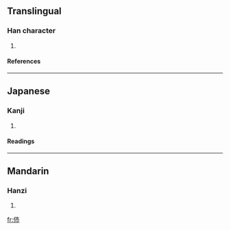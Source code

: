 ==Translingual==
===Han character===
{{Han char|rad=人|as=04|sn=6|four=2522<sub>7</sub>|canj=人十月 (OJB)}}
# {{defn|Han}}
====References====
{{Han ref|kx=0095.070|dkj=00424|dj=0201.080|hdz=10119.010|uh=4F02|ud=20226|bh=C9B5|bd=51637}}
----
==Japanese==
===Kanji===
{{ja-kanji|grade=|rs=人04}}
# {{defn|Japanese}}
====Readings====
{{ja-readings|on=[[はい]] (hai)|kun=}}
----
==Mandarin==
===Hanzi===
{{cmn-hanzi|pin=[[pèi]] (pei4)|wg=p'ei<sup>4</sup>}}
# {{defn|Mandarin}}

[[fr:伂]]